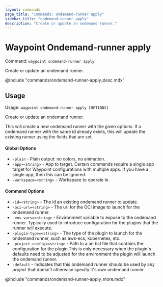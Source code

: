 ```yaml
---
layout: commands
page_title: "Commands: Ondemand-runner apply"
sidebar_title: "ondemand-runner apply"
description: "Create or update an ondemand runner."
---
```


# Waypoint Ondemand-runner apply

Command: `waypoint ondemand-runner apply`

Create or update an ondemand runner.

@include "commands/ondemand-runner-apply_desc.mdx"

## Usage

Usage: `waypoint ondemand-runner apply [OPTIONS]`


  Create or update an ondemand runner.

  This will create a new ondemand runner with the given options. If
	a ondemand runner with the same id already exists, this will update the
	existing runner using the fields that are set.

#### Global Options

- `-plain` - Plain output: no colors, no animation.
- `-app=<string>` - App to target. Certain commands require a single app target for Waypoint configurations with multiple apps. If you have a single app, then this can be ignored.
- `-workspace=<string>` - Workspace to operate in.

#### Command Options

- `-id=<string>` - The id an existing ondemand runner to update.
- `-oci-url=<string>` - The url for the OCI image to launch for the ondemand runner.
- `-env-vars=<string>` - Environment variable to expose to the ondemand runner. Typically used to introduce configuration for the plugins that the runner will execute.
- `-plugin-type=<string>` - The type of the plugin to launch for the ondemand runner, such as aws-ecs, kubernetes, etc.
- `-project-config=<string>` - Path to a an hcl file that contains the configuration for the plugin.This is only necessary when the plugin's defaults need to be adjusted for the environment the plugin will launch the ondemand runner.
- `-default` - Indicates that this ondemand runner should be used by any project that doesn't otherwise specify it's own ondemand runner.

@include "commands/ondemand-runner-apply_more.mdx"
